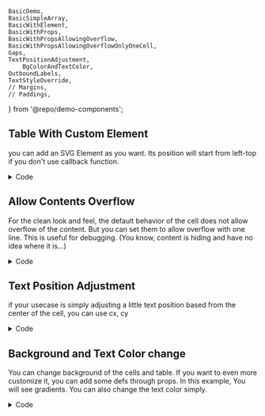 	BasicDemo,
	BasicSimpleArray,
	BasicWithElement,
	BasicWithProps,
	BasicWithPropsAllowingOverflow,
	BasicWithPropsAllowingOverflowOnlyOneCell,
	Gaps,
	TextPositionAdjustment,
		BgColorAndTextColor,
	OutboundLabels,
	TextStyleOverride,
	// Margins,
	// Paddings,
} from '@repo/demo-components';

## Table With Custom Element

you can add an SVG Element as you want. Its position will start from left-top if you don't use callback function.

<div className='demo-container'>
	<BasicWithElement />
</div>

<details>
<summary>Code</summary>
```typescript
import SVGTable, { TableProps } from '@shjeon0730/svg-table';

const Rect = () => {
	return (
		<g>
			<rect x={10} y={5} width={100} height={15} fill='cyan' />
			<text x={10} y={15}>
				hi
			</text>
		</g>
	);
};
const tableProps: Omit<TableProps, 'width'> = {
	rows: [
		['Header 1', 'Header 2', 'Header3'],
		[
			{ content: <Rect /> },
			{ content: 'Row Span', rowSpan: 2 },
			'Row 1, Cell 3',
		],
		['Row 2, Cell 1', 'Row 2, Cell 3'],
	],
};

export const BasicWithElement = ({ width = 500 }: { width?: number }) => {
	return <SVGTable {...tableProps} width={width} />;
};

```
</details>

## Custom Element With Props

Do you want to adjust the element based on the center position? No problem! Use callback function.

<div className='demo-container'>
	<BasicWithProps />
</div>

<details>
<summary>Code</summary>
```typescript
import SVGTable, { ContentAsFunc, TableProps } from '@shjeon0730/svg-table';

// this props will have an extensive amount of attributes that you can use for customization
const adjustedText: ContentAsFunc = props => {
	return (
		<text x={props.x + 10} y={props.y + 10}>
			Adjusted Text
		</text>
	);
};

const tableProps: Omit<TableProps, 'width'> = {
	rows: [
		['Header 1', 'Header 2'],
		[{ content: adjustedText }, 'Cell'],
	],
};

export const BasicWithProps = ({ width = 500 }: { width?: number }) => {
	return <SVGTable {...tableProps} width={width} />;
};

```
</details>

## Allow Contents Overflow

For the clean look and feel, the default behavior of the cell does not allow overflow of the content. But you can set them to allow overflow with one line. This is useful for debugging. (You know, content is hiding and have no idea where it is...)

<div className='demo-container'>
	<BasicWithPropsAllowingOverflow />
</div>
<details>
<summary>Code</summary>
```typescript
import SVGTable, { TableProps } from '@shjeon0730/svg-table';

// this props will have an extensive amount of attributes that you can use for customization

const overflowedCell = 'This should overflow Because it is so long!!';

const tableProps: Omit<TableProps, 'width'> = {
	defaultCellStyle: {
		allowOverflow: true,
	},
	rows: [
		[overflowedCell, 'Cell', 'Cell'],
		['Cell', overflowedCell, 'Cell'],
		['Cell', 'Cell', overflowedCell],
	],
};

export const BasicWithPropsAllowingOverflow = ({
	width = 500,
}: {
	width?: number;
}) => {
	return <SVGTable {...tableProps} width={width} />;
};

```
</details>

## Control Overflow behavior individually

You can make only some cell to overflow as well.
This allow you to control the table look granually.

<div className='demo-container'>
	<BasicWithPropsAllowingOverflowOnlyOneCell />
</div>
<details>
<summary>Code</summary>
```typescript
import SVGTable, { CellProps, TableProps } from '@shjeon0730/svg-table';

const LONG_TEXT = 'This should overflow Because it is so long!!';

const overflowedCell: CellProps = {
	style: {
		allowOverflow: true,
	},
	content: LONG_TEXT,
};

const tableProps: Omit<TableProps, 'width'> = {
	rows: [
		[overflowedCell, 'Cell', 'Cell'],
		['Cell', LONG_TEXT, 'Cell'],
		['Cell', 'Cell', LONG_TEXT],
	],
};

export const BasicWithPropsAllowingOverflowOnlyOneCell = ({
	width = 500,
}: {
	width?: number;
}) => {
	return <SVGTable {...tableProps} width={width} />;
};

```
</details>


## Text Position Adjustment

if your usecase is simply adjusting a little text position based from the center of the cell,
you can use cx, cy

<div className='demo-container'>
	<TextPositionAdjustment />
</div>

<details>
<summary>Code</summary>
```typescript
import SVGTable, { TableProps } from '@shjeon0730/svg-table';

const tableProps: Omit<TableProps, 'width'> = {
	rows: [
		{
			cells: [
				{
					content: 'cx: -10, cy: -3',
					style: {
						cx: -10,
						cy: -3,
					},
				},
				{
					content: 'without cx,cy',
				},

				{
					content: 'cx: 10, cy: 3',
					style: {
						cx: 10,
						cy: 3,
					},
				},
			],
		},
	],
};

export const TextPositionAdjustment = ({ width = 500 }: { width?: number }) => {
	return <SVGTable {...tableProps} width={width} />;
};

```
</details>


## Outbound Labels

If you want to put labels outside of the table area, you might find it is very hard.
You can add before and after items to make outbound labels easily.

<div className='demo-container'>
	<OutboundLabels />
</div>

<details>
<summary>Code</summary>
```typescript
import SVGTable, { ContentAsFunc, TableProps } from '@shjeon0730/svg-table';

// this props will have an extensive amount of attributes that you can use for customization
const getOutBoundLabelOnTop: ContentAsFunc = props => {
	// white-bg is given to defs property.
	return (
		<text
			x={props.x}
			y={props.y - props.height / 2}
			{...props.textStyle}
			filter='url(#white-bg)'
		>
			TOP LABEL
		</text>
	);
};

const getOutBoundLabelOnLeft: ContentAsFunc = props => {
	return (
		<g transform={`translate(-10, ${props.y})`}>
			<g transform={`rotate(-90)`}>
				<text dominantBaseline={'auto'} textAnchor='middle'>
					LEFT LABEL
				</text>
			</g>
		</g>
	);
};

const tableProps: Omit<TableProps, 'width'> = {
	// this can be used in svg area.
	defs: (
		<>
			<filter x='-0.1' y='0' width='1.2' height='1' id='white-bg'>
				<feFlood floodColor='var(--label-background, #fff)' />
				<feComposite in='SourceGraphic' operator='over' />
			</filter>
			<filter x='-0.1' y='0' width='1.2' height='1' id='red-bg'>
				<feFlood floodColor='red' />
				<feComposite in='SourceGraphic' operator='over' />
			</filter>
		</>
	),
	style: {
		margins: [0, 0, 0, 30],
	},
	rows: [
		{
			cells: [
				{
					style: {
						allowOverflow: true,
					},
					content: getOutBoundLabelOnTop,
					after: props => (
						<text
							{...props.textStyle}
							y={props.height / 2}
							x={props.width}
							textAnchor='end'
							fill='yellow'
						>
							After
						</text>
					),
					before: props => (
						<>
							<rect
								x={0}
								y={0}
								width={props.width / 2}
								height={props.height}
								fill='#ff6666'
							/>
							<text
								{...props.textStyle}
								x={0}
								y={props.height / 2}
								fill='white'
							>
								Before
							</text>
						</>
					),
				},
				{
					style: {
						allowOverflow: true,
						textStyle: {
							// another way of outbounding label
							y: -15,
							filter: 'url(#white-bg)',
						},
					},
					content: 'Header 2',
					after: {
						content: 'After Header 2',
						textStyle: {
							fill: 'green',
						},
					}, // this will not affected by textStyle
					before: {
						content: 'Before Header 2',
						textStyle: {
							filter: 'url(#red-bg)',
							fill: 'yellow',
						},
					},
					colSpan: 2,
				},
			],
		},
		{
			cells: [
				{
					style: {
						allowOverflow: true,
					},
					content: 'text',
					before: getOutBoundLabelOnLeft,
				},
				{ content: 'Row Span', rowSpan: 2 },
				{ content: 'Row 1, Cell 3' },
			],
		},
		['Row 2, Cell 1', 'Row 2, Cell 3'],
	],
};

export const OutboundLabels = ({ width = 500 }: { width?: number }) => {
	return <SVGTable {...tableProps} width={width} />;
};


```
</details>

## Background and Text Color change

You can change background of the cells and table.
If you want to even more customize it, you can add some defs
through props. In this example, You will see gradients.
You can also change the text color simply.


<div className='demo-container'>
	<BgColorAndTextColor />
</div>

<details>
<summary>Code</summary>
```typescript
import SVGTable, { TableProps } from '@shjeon0730/svg-table';
const Gradients = () => {
	return (
		<>
			<linearGradient id='red-to-blue' x1='0' x2='0' y1='0' y2='1'>
				<stop offset='0%' stopColor='red' />
				<stop offset='100%' stopColor='blue' />
			</linearGradient>
			<linearGradient id='cyan-to-white' x1='0' x2='0' y1='0' y2='1'>
				<stop offset='0%' stopColor='cyan' />
				<stop offset='100%' stopColor='white' />
			</linearGradient>
		</>
	);
};
const blueTextCell = {
	content: 'Blue Text',
	style: {
		textColor: 'blue',
	},
};
const OrangeBackWhiteTextCell = {
	content: 'OrangeBack,WhiteText',
	style: {
		bgColor: 'orange',
		textColor: 'white',
	},
};

const GradientBackCell = {
	content: 'Gradient Back',
	style: {
		bgColor: 'url(#red-to-blue)',
		textColor: 'white',
	},
};

const GradientBackCell2 = {
	content: 'Gradient Back2',
	style: {
		bgColor: 'url(#cyan-to-white)',
	},
};

const tableProps: Omit<TableProps, 'width'> = {
	defs: <Gradients />,
	height: 100,
	rows: [
		[blueTextCell, OrangeBackWhiteTextCell],
		[GradientBackCell, GradientBackCell2],
	],
};
export const BgColorAndTextColor = ({ width = 500 }: { width?: number }) => {
	return <SVGTable {...tableProps} width={width} />;
};

```
</details>


## Text override

svg-table has class names for individual elements. so you can add css.
but also, you can control individual text's attributes since the attributes are passed by `style.textStyle` option. All possible attributes can be passed to text elements.

using this behavior, we can override text's position, layout, and much more behavior.

in this example, I just overrode the positions of text.

<div className='demo-container'>
	<TextStyleOverride />
</div>

<details>
<summary>Code</summary>
```typescript
import SVGTable, { TableProps } from '@shjeon0730/svg-table';

const textLeftTop = {
	textAnchor: 'start',
	dominantBaseline: 'hanging',
	x: 0,
	y: 0,
};

const tableProps: Omit<TableProps, 'width'> = {
	columnWidths: [100, 300, 200],
	defaultCellStyle: {
		textColor: '#ff0000',
	},
	rows: [
		{
			cells: [
				{
					content: 'Header 1',
					style: {
						bgColor: '#f0f0f0',
						paddings: [10, 4, 0, 0],
						textColor: 'blue',
						textStyle: {
							textAnchor: 'middle',
							dominantBaseline: 'auto',
							fontSize: 10,
						},
					},
				},
				{
					content: 'Header 2',
					colSpan: 2,
					style: {
						textStyle: {
							textAnchor: 'middle',
							dominantBaseline: 'middle',
						},
					},
				},
			],
		},
		{
			cells: [
				{ content: 'test' },
				{
					content: 'Row 1, Cell 2',
					rowSpan: 2,
					style: {
						textStyle: {
							fontSize: 30,
							fontFamily: 'sans-serif',
						},
					},
				},
				{
					content: 'Row 1, Cell 3',
					style: {
						textStyle: textLeftTop,
					},
				},
			],
		},
		{
			cells: [{ content: 'Row 2, Cell 1' }, { content: 'Row 2, Cell 3' }],
		},
	],
};
export const TextStyleOverride = ({ width = 500 }: { width?: number }) => {
	return <SVGTable {...tableProps} width={width} />;
};

```
</details>